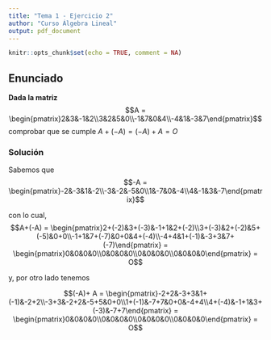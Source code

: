 ```yaml
---
title: "Tema 1 - Ejercicio 2"
author: "Curso Álgebra Lineal"
output: pdf_document
---
```


```r
knitr::opts_chunk$set(echo = TRUE, comment = NA)
```

## Enunciado

**Dada la matriz** $$A = \begin{pmatrix}2&3&-1&2\\3&2&5&0\\-1&7&0&4\\-4&1&-3&7\end{pmatrix}$$ comprobar que se cumple $A+(-A) = (-A)+A=O$

### Solución

Sabemos que $$-A = \begin{pmatrix}-2&-3&1&-2\\-3&-2&-5&0\\1&-7&0&-4\\4&-1&3&-7\end{pmatrix}$$

con lo cual, $$A+(-A) = \begin{pmatrix}2+(-2)&3+(-3)&-1+1&2+(-2)\\3+(-3)&2+(-2)&5+(-5)&0+0\\-1+1&7+(-7)&0+0&4+(-4)\\-4+4&1+(-1)&-3+3&7+(-7)\end{pmatrix} = \begin{pmatrix}0&0&0&0\\0&0&0&0\\0&0&0&0\\0&0&0&0\end{pmatrix} = O$$

y, por otro lado tenemos 

$$(-A)+ A = \begin{pmatrix}-2+2&-3+3&1+(-1)&-2+2\\-3+3&-2+2&-5+5&0+0\\1+(-1)&-7+7&0+0&-4+4\\4+(-4)&-1+1&3+(-3)&-7+7\end{pmatrix} = \begin{pmatrix}0&0&0&0\\0&0&0&0\\0&0&0&0\\0&0&0&0\end{pmatrix} = O$$